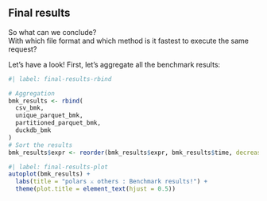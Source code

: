 ## Final results

So what can we conclude?  
With which file format and which method is it fastest to execute the same request?  

Let's have a look! First, let's aggregate all the benchmark results:

```r
#| label: final-results-rbind

# Aggregation
bmk_results <- rbind(
  csv_bmk,
  unique_parquet_bmk,
  partitioned_parquet_bmk,
  duckdb_bmk
)
# Sort the results
bmk_results$expr <- reorder(bmk_results$expr, bmk_results$time, decreasing = TRUE)
```


```r
#| label: final-results-plot
autoplot(bmk_results) +
  labs(title = "polars ⚔️ others : Benchmark results!") +
  theme(plot.title = element_text(hjust = 0.5))
```




